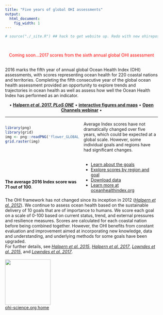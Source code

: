```yaml
---
title: "Five years of global OHI assessments"
output:
  html_document:
    fig_width: 1
---
```


```r
# source("./_site.R") ## hack to get website up. Redo with new ohirepos approach and ohirepos filepaths
```

<!---From http://stackoverflow.com/questions/31753897/2-column-section-in-r-markdown:
Put in your css file or directly in rmarkdown--->
<style>
  .col2 {
    columns: 2 200px;         /* number of columns and width in pixels*/
    -webkit-columns: 2 200px; /* chrome, safari */
    -moz-columns: 2 200px;    /* firefox */
  }
</style>

<br>
<center>
<font color="red">Coming soon...2017 scores from the sixth annual global OHI assessment</font>  

</center>

<br>
2016 marks the fifth year of annual global Ocean Health Index (OHI) assessments, with scores representing ocean health for 220 coastal nations and territories. Completing the fifth consecutive year of the global ocean health assessment provided an opportunity to explore trends and trajectories in ocean health as well as assess how well the Ocean Health Index has performed as an indicator.  


<center>

• [**Halpern *et al*. 2017, *PLoS ONE***](http://journals.plos.org/plosone/article?id=10.1371/journal.pone.0178267) • [**interactive figures and maps**](http://ohi-science.nceas.ucsb.edu/plos_change_in_global_ocean_health/) • [**Open Channels webinar**](https://www.openchannels.org/webinars/2017/drivers-and-implications-change-global-ocean-health-demonstrated-ocean-health-index) •
</center>

----

<div class="col2">
```r
library(png)
library(grid)
img <- png::readPNG('flower_GLOBAL_2016.png') # hack to get website up 
grid.raster(img)
```
<br>
<br>
<br>
<br>
<br>
<br>
**The average 2016 Index score was 71 out of 100**.  
Average Index scores have not dramatically changed over five years, which could be expected at a global scale. However, some individual goals and regions have had significant changes.   
<br> 

- [Learn about the goals](http://ohi-science.org/ohi-global/goals)    
- [Explore scores by region and goal](http://ohi-science.org/ohi-global/scores)    
- [Download data](http://ohi-science.org/ohi-global/download) 
- [Learn more at oceanhealthindex.org](http://www.oceanhealthindex.org/)
</div>

The OHI framework has not changed since its inception in 2012 ([*Halpern et al. 2012*](http://www.nature.com/nature/journal/v488/n7413/full/nature11397.html)). We continue to assess ocean health based on the sustainable delivery of 10 goals that are of importance to humans.  We score each goal on a scale of 0-100 based on current status, trend, and external pressures and resilience measures.  Scores are calculated for each coastal nation before being combined together. However, the OHI benefits from constant evaluation and improvement aimed at incorporating new knowledge, data and understanding, and underlying methods for some goals have been upgraded.  
For further details, see [*Halpern et al. 2015*](http://journals.plos.org/plosone/article?id=10.1371/journal.pone.0117863), [*Halpern et al. 2017*](http://journals.plos.org/plosone/article?id=10.1371/journal.pone.0178267),  [*Lowndes et al. 2015*](https://peerj.com/articles/1503), and [*Lowndes et al. 2017*](https://www.nature.com/articles/s41559-017-0160).
<br>
<br>
[<img src="https://docs.google.com/drawings/d/1633uvIYgsBhiKBddQAaTlvYDJgOK1uiDB6wkooNyhFc/pub?w=576&h=288" width="150px">](http://ohi-science.org)  
[ohi-science.org home](http://ohi-science.org)

<!--- TODO:
Show a static map of 2016 scores instead of the regions. 

Explore more on the Data Explorer page
Download on the download page...
--->
